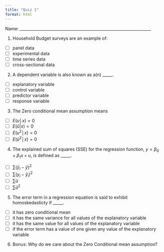 ```yaml
---
title: "Quiz 1"
format: html
---
```


Name: __________________________________________________________________

1. Household Budget surveys are an example of:

- [ ] panel data
- [ ] experimental data
- [ ] time series data
- [ ] cross-sectional data

2. A dependent variable is also known as a(n) _____.

- [ ] explanatory variable
- [ ] control variable
- [ ] predictor variable
- [ ] response variable

3. The Zero conditional mean assumption means

- [ ] $E(u│x)=0$
- [ ] $E(\hat u | x)=0$
- [ ] $E(u^2│x)=0$
- [ ] $E(\hat u ^2│x)=0$

4. The explained sum of squares (SSE) for the regression function, $y=\beta_0 + \beta_1 x + u$, is defined as _____.
   
- [ ] $\sum(\hat y_i - \bar{y})^2$
- [ ] $\sum(y_i - \hat y_i )^2$
- [ ] $\sum \hat u$
- [ ] $\sum \hat u^2$

5. The error term in a regression equation is said to exhibit homoskedasticty if _____.

- [ ] it has zero conditional mean
- [ ] it has the same variance for all values of the explanatory variable
- [ ] it has the same value for all values of the explanatory variable
- [ ] if the error term has a value of one given any value of the explanatory variable

6. Bonus: Why do we care about the Zero Conditional mean assumption?

